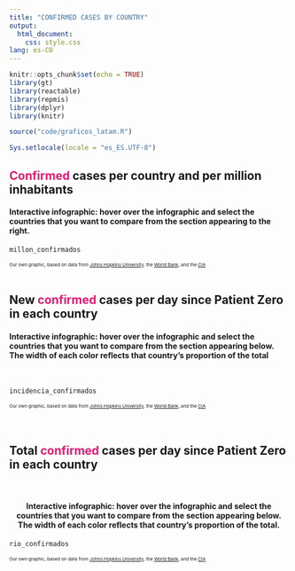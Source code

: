 ```yaml
---
title: "CONFIRMED CASES BY COUNTRY"
output: 
  html_document: 
    css: style.css
lang: es-CO
---
```


```r
knitr::opts_chunk$set(echo = TRUE)
library(gt)
library(reactable)
library(repmis)
library(dplyr)
library(knitr)

source("code/graficos_latam.R")

Sys.setlocale(locale = "es_ES.UTF-8")
```

<h2 style = color: #000000;>
    <span style = "color: #e61b72"> <b>Confirmed</b></span> cases per country and per million inhabitants
</h2>

<h4>Interactive infographic: hover over the infographic and select the countries that you want to compare from the section appearing to the right.</h4>
```r
millon_confirmados
```
<small><small><small>
Our own graphic, based on data from [Johns Hopkins University](https://github.com/CSSEGISandData/COVID-19), the [World Bank](https://datos.bancomundial.org/indicador/SP.POP.TOTL), and the [CIA](https://www.cia.gov/library/publications/the-world-factbook/fields/335rank.html)
</small></small></small>
<br>
<br>

<h2 style = color: #000000;>
    New<span style = "color: #e61b72"> <b>confirmed</b></span> cases per day since Patient Zero in each country
</h2>

<h4>Interactive infographic: hover over the infographic and select the countries that you want to compare from the section appearing below. The width of each color reflects that country's proportion of the total</h4>
<br>
```r
incidencia_confirmados
```
<small><small><small>
Our own graphic, based on data from [Johns Hopkins University](https://github.com/CSSEGISandData/COVID-19), the [World Bank](https://datos.bancomundial.org/indicador/SP.POP.TOTL), and the [CIA](https://www.cia.gov/library/publications/the-world-factbook/fields/335rank.html)
</small></small></small>
<br>
<br>
<br>

<h2 style = color: #000000;>
    Total <span style = "color: #e61b72"> <b>confirmed</b></span> cases per day since Patient Zero in each country
</h2>

<br>
<center><h4>Interactive infographic: hover over the infographic and select the countries that you want to compare from the section appearing below. The width of each color reflects that country's proportion of the total.</h4></center>
```r
rio_confirmados
```

<small><small><small>
Our own graphic, based on data from [Johns Hopkins University](https://github.com/CSSEGISandData/COVID-19), the [World Bank](https://datos.bancomundial.org/indicador/SP.POP.TOTL), and the [CIA](https://www.cia.gov/library/publications/the-world-factbook/fields/335rank.html)
</small></small></small>
